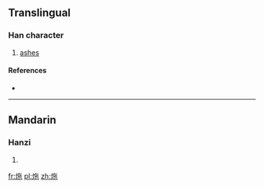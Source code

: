 ==Translingual==

===Han character===
{{Han char|rn=86|rad=火|as=05|sn=9|four=|canj=火人心木 (FOPD)}}

# [[ashes]]

====References====
* {{Han ref|kx=0668.150|dkj=18944|hdz=32196.030|uh=70A7|ud=28839}}

----

==Mandarin==

===Hanzi===
{{cmn-hanzi|pin=[[duò]] ([[duo4]])|wg=to<sup>4</sup>}}

# {{defn|lang=cmn|sort=火05}}

[[fr:炧]]
[[pl:炧]]
[[zh:炧]]